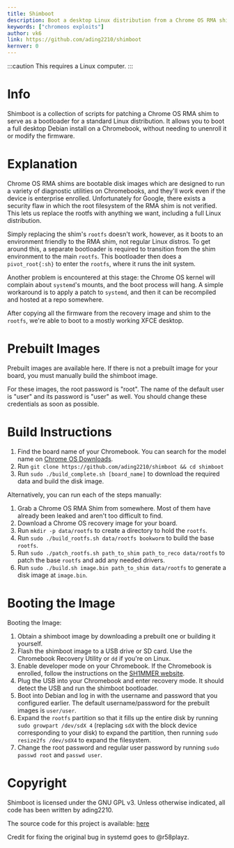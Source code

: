 ```yaml
---
title: Shimboot
description: Boot a desktop Linux distribution from a Chrome OS RMA shim.
keywords: ["chromeos exploits"]
author: vk6
link: https://github.com/ading2210/shimboot
kernver: 0
---
```



<PageHeader title={frontmatter.title} description={frontmatter.description} author={frontmatter.author} link={frontmatter.link} kernver={frontmatter.kernver} nolower={frontmatter.nolower}/>

:::caution
This requires a Linux computer.
:::

# Info

Shimboot is a collection of scripts for patching a Chrome OS RMA shim to serve as a bootloader for a standard Linux distribution. It allows you to boot a full desktop Debian install on a Chromebook, without needing to unenroll it or modify the firmware.

# Explanation

Chrome OS RMA shims are bootable disk images which are designed to run a variety of diagnostic utilities on Chromebooks, and they'll work even if the device is enterprise enrolled. Unfortunately for Google, there exists a security flaw in which the root filesystem of the RMA shim is not verified. This lets us replace the rootfs with anything we want, including a full Linux distribution.

Simply replacing the shim's `rootfs` doesn't work, however, as it boots to an environment friendly to the RMA shim, not regular Linux distros. To get around this, a separate bootloader is required to transition from the shim environment to the main `rootfs`. This bootloader then does a `pivot_root{:sh}` to enter the `rootfs`, where it runs the init system.

Another problem is encountered at this stage: the Chrome OS kernel will complain about `systemd`'s mounts, and the boot process will hang. A simple workaround is to apply a patch to `systemd`, and then it can be recompiled and hosted at a repo somewhere.

After copying all the firmware from the recovery image and shim to the `rootfs`, we're able to boot to a mostly working XFCE desktop.

# Prebuilt Images

Prebuilt images are available here. If there is not a prebuilt image for your board, you must manually build the shimboot image.

For these images, the root password is "root". The name of the default user is "user" and its password is "user" as well. You should change these credentials as soon as possible.

# Build Instructions

1. Find the board name of your Chromebook. You can search for the model name on [Chrome OS Downloads](https://cros.download/).
2. Run `git clone https://github.com/ading2210/shimboot && cd shimboot`
3. Run `sudo ./build_complete.sh [board_name]` to download the required data and build the disk image.

Alternatively, you can run each of the steps manually:

1. Grab a Chrome OS RMA Shim from somewhere. Most of them have already been leaked and aren't too difficult to find.
2. Download a Chrome OS recovery image for your board.
3. Run `mkdir -p data/rootfs` to create a directory to hold the `rootfs`.
4. Run `sudo ./build_rootfs.sh data/rootfs bookworm` to build the base `rootfs`.
5. Run `sudo ./patch_rootfs.sh path_to_shim path_to_reco data/rootfs` to patch the base `rootfs` and add any needed drivers.
6. Run `sudo ./build.sh image.bin path_to_shim data/rootfs` to generate a disk image at `image.bin`.

# Booting the Image

Booting the Image:

1. Obtain a shimboot image by downloading a prebuilt one or building it yourself.
2. Flash the shimboot image to a USB drive or SD card. Use the Chromebook Recovery Utility or `dd` if you're on Linux.
3. Enable developer mode on your Chromebook. If the Chromebook is enrolled, follow the instructions on the [SH1MMER website](https://sh1mmer.me/).
4. Plug the USB into your Chromebook and enter recovery mode. It should detect the USB and run the shimboot bootloader.
5. Boot into Debian and log in with the username and password that you configured earlier. The default username/password for the prebuilt images is `user/user`.
6. Expand the `rootfs` partition so that it fills up the entire disk by running `sudo growpart /dev/sdX 4` (replacing `sdX` with the block device corresponding to your disk) to expand the partition, then running `sudo resize2fs /dev/sdX4` to expand the filesystem.
7. Change the root password and regular user password by running `sudo passwd root` and `passwd user`.

# Copyright

Shimboot is licensed under the GNU GPL v3. Unless otherwise indicated, all code has been written by ading2210.

The source code for this project is available: [here](https://github.com/ading2210/shimboot)

Credit for fixing the original bug in systemd goes to @r58playz.
